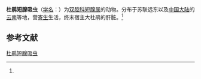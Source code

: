 {{Speciesbox
| name = 杜鹃短腺吸虫
| status = 
| status_system = 
| image = 
| genus = Brachylecithum
| species = cuculi
| authority = (Oschmarin, 1952)<ref name='id9896'>{{cite web| url =http://www.bioinfo.cn/db05/BjdwSpecies.php?action=view&id=9896| title =杜鹃短腺吸虫| work =《中国动物物种编目数据库》| publisher =中国科学院微生物研究所| author =中国科学院动物研究所| accessdate =2009-04-16| deadurl =yes| archiveurl =https://web.archive.org/web/20160305005141/http://www.bioinfo.cn/db05/BjdwSpecies.php?action=view&id=9896| archivedate =2016-03-05}}</ref>
}}

'''杜鹃短腺吸虫'''（[[学名|学名]]：{{lang|la|''Brachylecithum cuculi''}}）为[[双腔科|双腔科]][[短腺属|短腺属]]的动物。分布于苏联远东以及[[中国大陆|中国大陆]]的[[云南|云南]]等地，营[[寄生|寄生]]生活，终末宿主大杜鹃的肝脏。<ref name='id9896'/>

== 参考文献 ==
{{reflist}}

{{Wikispecies|Brachylecithum cuculi}}

[[Category:短腺属|杜鹃短腺吸虫]]


{{吸虫小作品}}